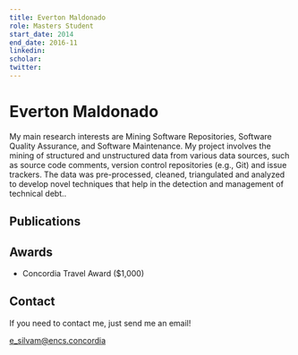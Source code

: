```yaml
---
title: Everton Maldonado
role: Masters Student
start_date: 2014
end_date: 2016-11
linkedin:
scholar:
twitter:
---
```


# Everton Maldonado

My main research interests are Mining Software Repositories, Software Quality Assurance, and Software Maintenance. My project involves the mining of structured and unstructured data from various data sources, such as source code comments, version control repositories (e.g., Git) and issue trackers. The data was pre-processed, cleaned, triangulated and analyzed to develop novel techniques that help in the detection and management of technical debt..

## Publications


<AuthorPublications firstname="Everton" lastname="Maldonado" />

## Awards

- Concordia Travel Award ($1,000)

## Contact

If you need to contact me, just send me an email!

e_silvam@encs.concordia
